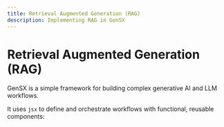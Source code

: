 ```yaml
---
title: Retrieval Augmented Generation (RAG)
description: Implementing RAG in GenSX
---
```


# Retrieval Augmented Generation (RAG)

GenSX is a simple framework for building complex generative AI and LLM workflows.

It uses `jsx` to define and orchestrate workflows with functional, reusable components:

```tsx

```
